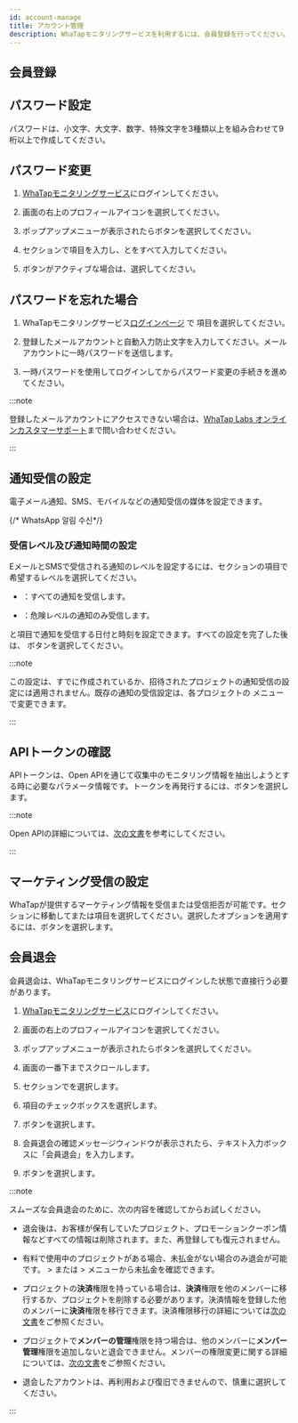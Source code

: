 ```yaml
---
id: account-manage
title: アカウント管理
description: WhaTapモニタリングサービスを利用するには、会員登録を行ってください。
---
```


## 会員登録


<Createaccount />

## パスワード設定

パスワードは、小文字、大文字、数字、特殊文字を3種類以上を組み合わせて9桁以上で作成してください。

## パスワード変更

1. [WhaTapモニタリングサービス](https://service.whatap.io)にログインしてください。

2. 画面の右上のプロフィールアイコンを選択してください。

3. ポップアップメニューが表示されたら<Cmdname sid="MNU07360" className="uitext" />ボタンを選択してください。 

4. <Cmdname sid="account_user_password" className="uitext" />セクションで<Cmdname sid="account_current_password" className="uitext" />項目を入力し、<Cmdname sid="account_new_password" className="uitext" />と<Cmdname sid="account_confirm_new_password" className="uitext" />をすべて入力してください。

5. <Cmdname sid="account_edit_password" className="uitext" />ボタンがアクティブな場合は、選択してください。

## パスワードを忘れた場合

1. WhaTapモニタリングサービス[ログインページ](https://service.whatap.io/account/login) で<Cmdname sid="forgot_password" className="uitext" /> 項目を選択してください。 

2. 登録したメールアカウントと自動入力防止文字を入力してください。メールアカウントに一時パスワードを送信します。 

3. 一時パスワードを使用してログインしてからパスワード変更の手続きを進めてください。

:::note

登録したメールアカウントにアクセスできない場合は、[WhaTap Labs オンラインカスタマーサポート](mailto:support@whatap.io)まで問い合わせください。

:::

## 通知受信の設定

電子メール通知、SMS、モバイルなどの通知受信の媒体を設定できます。 


<Setreceiveeventsms />

{/* WhatsApp 알림 수신*/}

<Setreceiveeventwhatsapp />

### 受信レベル及び通知時間の設定

<ImgLang img='account-set-notification.png' desc='アラート受信設定' />

EメールとSMSで受信される通知のレベルを設定するには、<Cmdname sid="notification_setting" className="uitext" />セクションの<Cmdname sid="level" className="uitext" />項目で希望するレベルを選択してください。

- <Cmdname sid="all" className="uitext" />：すべての通知を受信します。

- <Cmdname sid="fatal" className="uitext" />：危険レベルの通知のみ受信します。

<Cmdname sid="date" className="uitext" />と<Cmdname sid="time" className="uitext" />項目で通知を受信する日付と時刻を設定できます。すべての設定を完了した後は、<Cmdname sid="save" className="uitext" /> ボタンを選択してください。

:::note

この設定は、すでに作成されているか、招待されたプロジェクトの通知受信の設定には適用されません。既存の通知の受信設定は、各プロジェクトの<Cmdname sid="event_receive_configuration" className="uitext" /> メニューで変更できます。

:::

## APIトークンの確認

APIトークンは、Open APIを通じて収集中のモニタリング情報を抽出しようとする時に必要なパラメータ情報です。トークンを再発行するには、<Cmdname sid="reissue_token" className="uitext" />ボタンを選択します。

:::note

Open APIの詳細については、[次の文書](../openapi)を参考にしてください。

:::

## マーケティング受信の設定

WhaTapが提供するマーケティング情報を受信または受信拒否が可能です。<Cmdname sid="TTL06539" className="uitext" />セクションに移動して<Cmdname sid="ITM06537" className="uitext" />または<Cmdname sid="ITM06538" className="uitext" />項目を選択してください。選択したオプションを適用するには、<Cmdname sid="save" className="uitext" />ボタンを選択します。

## 会員退会

会員退会は、WhaTapモニタリングサービスにログインした状態で直接行う必要があります。

1. [WhaTapモニタリングサービス](https://service.whatap.io)にログインしてください。

2. 画面の右上のプロフィールアイコンを選択してください。

3. ポップアップメニューが表示されたら<Cmdname sid="MNU07360" className="uitext" />ボタンを選択してください。

4. 画面の一番下までスクロールします。

5. <Cmdname sid="account_withdrawal" className="uitext" />セクションで<Cmdname sid="account_withdrawal_reason" className="uitext" />を選択します。

6. <Cmdname sid="NTC6140" className="uitext" />項目のチェックボックスを選択します。

7. <Cmdname sid="account_withdrawal" className="uitext" />ボタンを選択します。

8. 会員退会の確認メッセージウィンドウが表示されたら、テキスト入力ボックスに「会員退会」を入力します。

9. <Cmdname sid="ok" className="uitext" />ボタンを選択します。

:::note

スムーズな会員退会のために、次の内容を確認してからお試しください。

- 退会後は、お客様が保有していたプロジェクト、プロモーションクーポン情報などすべての情報は削除されます。また、再登録しても復元されません。

- 有料で使用中のプロジェクトがある場合、未払金がない場合のみ退会が可能です。<Cmdname sid="my_usage" className="uitext" /> > <Cmdname sid="paymentHistory" className="uitext" />または<Cmdname sid="my_usage" className="uitext" /> > <Cmdname sid="billingPreview" className="uitext" />メニューから未払金を確認できます。

- プロジェクトの**決済**権限を持っている場合は、**決済**権限を他のメンバーに移行するか、プロジェクトを削除する必要があります。決済情報を登録した他のメンバーに**決済**権限を移行できます。決済権限移行の詳細については[次の文書](../about-billing)をご参照ください。

- プロジェクトで**メンバーの管理**権限を持つ場合は、他のメンバーに**メンバー管理**権限を追加しないと退会できません。メンバーの権限変更に関する詳細については、[次の文書](../project/project-structure#modify-auth)をご参照ください。

- 退会したアカウントは、再利用および復旧できませんので、慎重に選択してください。

:::
